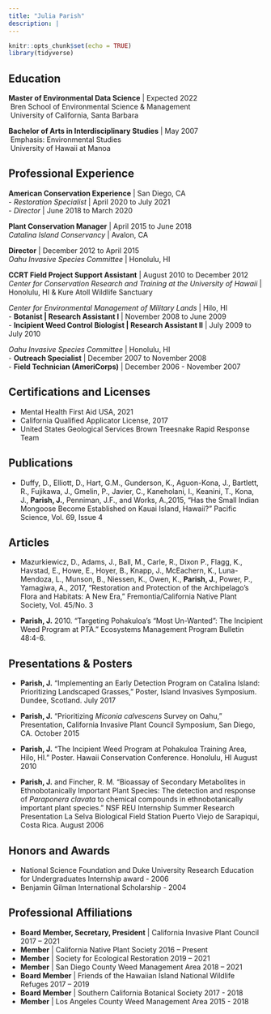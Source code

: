 ```yaml
---
title: "Julia Parish"
description: |
---
```


```r
knitr::opts_chunk$set(echo = TRUE)
library(tidyverse)

```

## **Education**
**Master of Environmental Data Science** | Expected 2022
<br>&nbsp;Bren School of Environmental Science & Management
<br>&nbsp;University of California, Santa Barbara

**Bachelor of Arts in Interdisciplinary Studies** | May 2007
<br>&nbsp;Emphasis: Environmental Studies
<br>&nbsp;University of Hawaii at Manoa

## **Professional Experience**

**American Conservation Experience** | San Diego, CA
<br>- *Restoration Specialist* | April 2020 to July 2021
<br>- *Director* | June 2018 to March 2020

**Plant Conservation Manager** | April 2015 to June 2018
<br>*Catalina Island Conservancy* | Avalon, CA

**Director** | December 2012 to April 2015<br>
*Oahu Invasive Species Committee* | Honolulu, HI

**CCRT Field Project Support Assistant** | August 2010 to December 2012<br>
*Center for Conservation Research and Training at the University of Hawaii* | Honolulu, HI & Kure Atoll Wildlife Sanctuary 

*Center for Environmental Management of Military Lands* | Hilo, HI
<br>- **Botanist | Research Assistant I** | November 2008 to June 2009
<br>- **Incipient Weed Control Biologist | Research Assistant II** | July 2009 to July 2010

*Oahu Invasive Species Committee* | Honolulu, HI
<br>- **Outreach Specialist** | December 2007 to November 2008
<br>- **Field Technician (AmeriCorps)** | December 2006 - November 2007

## Certifications and Licenses

- Mental Health First Aid USA, 2021<br>
- California Qualified Applicator License, 2017<br>
- United States Geological Services Brown Treesnake Rapid Response Team<br>

## Publications

-	Duffy, D., Elliott, D., Hart, G.M., Gunderson, K., Aguon-Kona, J., Bartlett, R., Fujikawa, J., Gmelin, P., Javier, C., Kaneholani, I., Keanini, T., Kona, J., **Parish, J.**, Penniman, J.F., and Works, A.,2015, “Has the Small Indian Mongoose Become Established on Kauai Island, Hawaii?” Pacific Science, Vol. 69, Issue 4

## Articles

-	Mazurkiewicz, D., Adams, J., Ball, M., Carle, R., Dixon P., Flagg, K., Havstad, E., Howe, E., Hoyer, B., Knapp, J., McEachern, K., Luna-Mendoza, L., Munson, B., Niessen, K., Owen, K., **Parish, J.**, Power, P., Yamagiwa, A., 2017, “Restoration and Protection of the Archipelago’s Flora and Habitats: A New Era,” Fremontia/California Native Plant Society, Vol. 45/No. 3

-	**Parish, J.** 2010. “Targeting Pohakuloa’s “Most Un-Wanted”: The Incipient Weed Program at PTA.” Ecosystems Management Program Bulletin 48:4-6.

## Presentations & Posters

-	**Parish, J.** "Implementing an Early Detection Program on Catalina Island: Prioritizing Landscaped Grasses," Poster, Island Invasives Symposium. Dundee, Scotland. July 2017

-	**Parish, J.** “Prioritizing *Miconia calvescens* Survey on Oahu,” Presentation, California Invasive Plant Council Symposium, San Diego, CA. October 2015

-	**Parish, J.** “The Incipient Weed Program at Pohakuloa Training Area, Hilo, HI.” Poster. Hawaii Conservation Conference. Honolulu, HI August 2010

-	**Parish, J.** and Fincher, R. M. “Bioassay of Secondary Metabolites in Ethnobotanically Important Plant Species: The detection and response of *Paraponera clavata* to chemical compounds in ethnobotanically important plant species.” NSF REU Internship Summer Research Presentation La Selva Biological Field Station Puerto Viejo de Sarapiqui, Costa Rica. August 2006

## Honors and Awards

- National Science Foundation and Duke University Research Education for Undergraduates Internship award - 2006<br>
- Benjamin Gilman International Scholarship - 2004

## Professional Affiliations

- **Board Member, Secretary, President** | California Invasive Plant Council 2017 – 2021<br>
- **Member** | California Native Plant Society 2016 – Present<br>
- **Member** | Society for Ecological Restoration 2019 – 2021<br>
- **Member** | San Diego County Weed Management Area 2018 – 2021<br> 
- **Board Member** | Friends of the Hawaiian Island National Wildlife Refuges 2017 – 2019<br>
- **Board Member** | Southern California Botanical Society 2017 - 2018<br>
- **Member** | Los Angeles County Weed Management Area 2015 - 2018<br>





